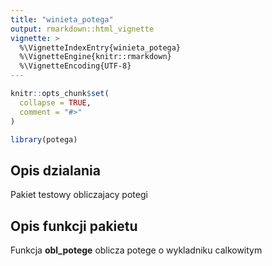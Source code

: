```yaml
---
title: "winieta_potega"
output: rmarkdown::html_vignette
vignette: >
  %\VignetteIndexEntry{winieta_potega}
  %\VignetteEngine{knitr::rmarkdown}
  %\VignetteEncoding{UTF-8}
---
```


```r
knitr::opts_chunk$set(
  collapse = TRUE,
  comment = "#>"
)
```

```r
library(potega)
```

## Opis dzialania
Pakiet testowy obliczajacy potegi

## Opis funkcji pakietu
Funkcja **obl_potege** oblicza potege o wykladniku calkowitym
